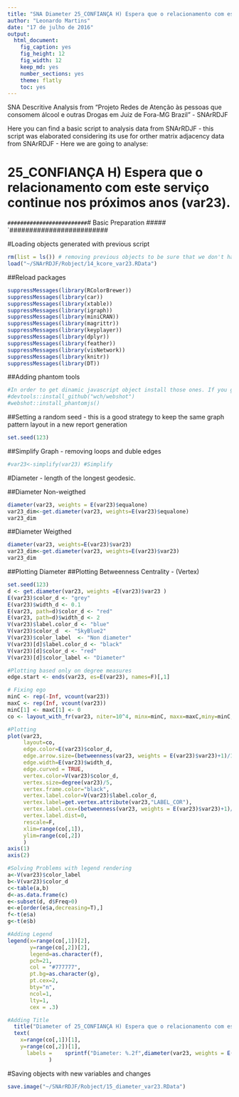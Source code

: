 ```yaml
---
title: "SNA Diameter 25_CONFIANÇA H) Espera que o relacionamento com este serviço continue nos próximos anos (var23)."
author: "Leonardo Martins"
date: "17 de julho de 2016"
output: 
  html_document: 
    fig_caption: yes
    fig_height: 12
    fig_width: 12
    keep_md: yes
    number_sections: yes
    theme: flatly
    toc: yes
---
```

SNA Descritive Analysis from "Projeto Redes de Atenção às pessoas que consomem álcool e outras Drogas em Juiz de Fora-MG   Brazil"  - SNArRDJF

Here you can find a basic script to analysis data from SNArRDJF - this script was elaborated considering its use for orther matrix adjacency data from SNArRDJF - Here we are going to analyse:

# 25_CONFIANÇA H) Espera que o relacionamento com este serviço continue nos próximos anos (var23).

`#########################
`# Basic Preparation #####
`#########################

#Loading objects generated with previous script 
```r
rm(list = ls()) # removing previous objects to be sure that we don't have objects conflicts name
load("~/SNArRDJF/Robject/14_kcore_var23.RData")
```
##Reload packages
```r
suppressMessages(library(RColorBrewer))
suppressMessages(library(car))
suppressMessages(library(xtable))
suppressMessages(library(igraph))
suppressMessages(library(miniCRAN))
suppressMessages(library(magrittr))
suppressMessages(library(keyplayer))
suppressMessages(library(dplyr))
suppressMessages(library(feather))
suppressMessages(library(visNetwork))
suppressMessages(library(knitr))
suppressMessages(library(DT))
```
##Adding phantom tools
```r
#In order to get dinamic javascript object install those ones. If you get problems installing go to Stackoverflow.com and type your error to discover what to do. In some cases the libraries need to be intalled in outside R libs.
#devtools::install_github("wch/webshot")
#webshot::install_phantomjs()
```
##Setting a random seed - this is a good strategy to keep the same graph pattern layout in a new report generation
```r
set.seed(123)
```

##Simplify Graph - removing loops and duble edges 
```r
#var23<-simplify(var23) #Simplify
```


#Diameter - length of the longest geodesic.

##Diameter Non-weigthed 
```r
diameter(var23, weights = E(var23)$equalone)
var23_dim<-get.diameter(var23, weights=E(var23)$equalone)
var23_dim
```
##Diameter Weigthed 
```r
diameter(var23, weights=E(var23)$var23)
var23_dim<-get.diameter(var23, weights=E(var23)$var23)
var23_dim
```
##Plotting Diameter
##Plotting Betweenness Centrality - (Vertex)
```r
set.seed(123)
d <- get.diameter(var23, weights =E(var23)$var23 )
E(var23)$color_d <- "grey"
E(var23)$width_d <- 0.1
E(var23, path=d)$color_d <- "red"
E(var23, path=d)$width_d <- 2
V(var23)$label.color_d <- "blue"
V(var23)$color_d  <- "SkyBlue2"
V(var23)$color_label  <- "Non diameter"
V(var23)[d]$label.color_d <- "black"
V(var23)[d]$color_d <- "red"
V(var23)[d]$color_label <- "Diameter"

#Plotting based only on degree measures 
edge.start <- ends(var23, es=E(var23), names=F)[,1]

# Fixing ego
minC <- rep(-Inf, vcount(var23))
maxC <- rep(Inf, vcount(var23))
minC[1] <- maxC[1] <- 0
co <- layout_with_fr(var23, niter=10^4, minx=minC, maxx=maxC,miny=minC, maxy=maxC, weights = E(var23)$var23)

#Plotting
plot(var23, 
     layout=co,
     edge.color=E(var23)$color_d,
     edge.arrow.size=(betweenness(var23, weights = E(var23)$var23)+1)/100000,
     edge.width=E(var23)$width_d,
     edge.curved = TRUE,
     vertex.color=V(var23)$color_d,
     vertex.size=degree(var23)/5,
     vertex.frame.color="black",
     vertex.label.color=V(var23)$label.color_d,
     vertex.label=get.vertex.attribute(var23,"LABEL_COR"),
     vertex.label.cex=(betweenness(var23, weights = E(var23)$var23)+1)/10000,
     vertex.label.dist=0,
     rescale=F,
     xlim=range(co[,1]), 
     ylim=range(co[,2])
     )
axis(1)
axis(2)

#Solving Problems with legend rendering 
a<-V(var23)$color_label 
b<-V(var23)$color_d
c<-table(a,b)
d<-as.data.frame(c)
e<-subset(d, d$Freq>0)
e<-e[order(e$a,decreasing=T),] 
f<-t(e$a)
g<-t(e$b)

#Adding Legend
legend(x=range(co[,1])[2], 
       y=range(co[,2])[2],
       legend=as.character(f),
       pch=21,
       col = "#777777", 
       pt.bg=as.character(g),
       pt.cex=2,
       bty="n", 
       ncol=1,
       lty=1,
       cex = .3)

#Adding Title
  title("Diameter of 25_CONFIANÇA H) Espera que o relacionamento com este serviço continue nos próximos anos (var23).", sub = "Source: from authors ")
  text( 
    x=range(co[,1])[1],
    y=range(co[,2])[1], 
      labels =    sprintf("Diameter: %.2f",diameter(var23, weights = E(var23)$var23))
             )
```
#Saving objects with new variables and changes
```r
save.image("~/SNArRDJF/Robject/15_diameter_var23.RData") 
```


